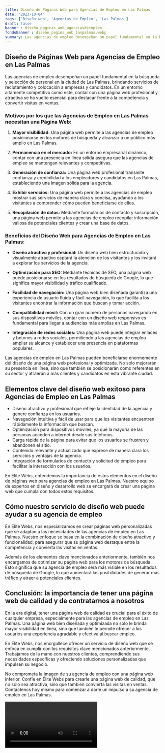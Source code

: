 ```yaml
---
title: Diseño de Páginas Web para Agencias de Empleo en Las Palmas
date: '2023-10-04'
tags: ['Diseño web', 'Agencias de Empleo', 'Las Palmas']
draft: false
banner : diseño_paginas_web_agenciasdeempleo
fondoBanner : diseño_pagina_web_laspalmas.webp
summary: Las agencias de empleo desempeñan un papel fundamental en la búsqueda y selección de personal en la ciudad de Las Palmas, brindando servicios de reclutamiento y colocación a empresas y candidatos. En un entorno altamente competitivo como este, contar con una página web profesional y atractiva se ha vuelto esencial para destacar frente a la competencia y convertir visitas en ventas.
---
```


## Diseño de Páginas Web para Agencias de Empleo en Las Palmas

Las agencias de empleo desempeñan un papel fundamental en la búsqueda y selección de personal en la ciudad de Las Palmas, brindando servicios de reclutamiento y colocación a empresas y candidatos. En un entorno altamente competitivo como este, contar con una página web profesional y atractiva se ha vuelto esencial para destacar frente a la competencia y convertir visitas en ventas.

### Motivos por los que las Agencias de Empleo en Las Palmas necesitan una Página Web:

1. **Mayor visibilidad:** Una página web permite a las agencias de empleo posicionarse en los motores de búsqueda y alcanzar a un público más amplio en Las Palmas.

2. **Permanencia en el mercado:** En un entorno empresarial dinámico, contar con una presencia en línea sólida asegura que las agencias de empleo se mantengan relevantes y competitivas.

3. **Generación de confianza:** Una página web profesional transmite confianza y credibilidad a los empleadores y candidatos en Las Palmas, estableciendo una imagen sólida para la agencia.

4. **Exhibir servicios:** Una página web permite a las agencias de empleo mostrar sus servicios de manera clara y concisa, ayudando a los visitantes a comprender cómo pueden beneficiarse de ellos.

5. **Recopilación de datos:** Mediante formularios de contacto y suscripción, una página web permite a las agencias de empleo recopilar información valiosa de potenciales clientes y crear una base de datos.

### Beneficios del Diseño Web para Agencias de Empleo en Las Palmas:

- **Diseño atractivo y profesional:** Un diseño web bien estructurado y visualmente atractivo captará la atención de los visitantes y los invitará a explorar los servicios de la agencia.

- **Optimización para SEO:** Mediante técnicas de SEO, una página web puede posicionarse en los resultados de búsqueda de Google, lo que significa mayor visibilidad y tráfico cualificado.

- **Facilidad de navegación:** Una página web bien diseñada garantiza una experiencia de usuario fluida y fácil navegación, lo que facilita a los visitantes encontrar la información que buscan y tomar acción.

- **Compatibilidad móvil:** Con un gran número de personas navegando en sus dispositivos móviles, contar con un diseño web responsivo es fundamental para llegar a audiencias más amplias en Las Palmas.

- **Integración de redes sociales:** Una página web puede integrar enlaces y botones a redes sociales, permitiendo a las agencias de empleo ampliar su alcance y establecer una presencia en plataformas populares.

Las agencias de empleo en Las Palmas pueden beneficiarse enormemente del diseño de una página web profesional y optimizada. No solo mejorarán su presencia en línea, sino que también se posicionarán como referentes en su sector y atraerán a más clientes y candidatos en esta vibrante ciudad.

<GifSeo />

<Cta />

## Elementos clave del diseño web exitoso para Agencias de Empleo en Las Palmas

- Diseño atractivo y profesional que refleje la identidad de la agencia y genere confianza en los usuarios.
- Navegación intuitiva y fácil de usar para que los visitantes encuentren rápidamente la información que buscan.
- Optimización para dispositivos móviles, ya que la mayoría de las personas acceden a internet desde sus teléfonos.
- Carga rápida de la página para evitar que los usuarios se frustren y abandonen el sitio.
- Contenido relevante y actualizado que exprese de manera clara los servicios y ventajas de la agencia.
- Integración de formularios de contacto y solicitud de empleo para facilitar la interacción con los usuarios.

En Élite Webs, entendemos la importancia de estos elementos en el diseño de páginas web para agencias de empleo en Las Palmas. Nuestro equipo de expertos en diseño y desarrollo web se encargará de crear una página web que cumpla con todos estos requisitos.

## Cómo nuestro servicio de diseño web puede ayudar a su agencia de empleo

En Élite Webs, nos especializamos en crear páginas web personalizadas que se adaptan a las necesidades de las agencias de empleo en Las Palmas. Nuestro enfoque se basa en la combinación de diseño atractivo y funcionalidad, para asegurar que su página web destaque entre la competencia y convierta las visitas en ventas.

Además de los elementos clave mencionados anteriormente, también nos encargamos de optimizar su página web para los motores de búsqueda. Esto significa que su agencia de empleo será más visible en los resultados de búsqueda de Google, lo que aumentará las posibilidades de generar más tráfico y atraer a potenciales clientes.

## Conclusión: la importancia de tener una página web de calidad y de contratarnos a nosotros

En la era digital, tener una página web de calidad es crucial para el éxito de cualquier empresa, especialmente para las agencias de empleo en Las Palmas. Una página web bien diseñada y optimizada no solo le brinda mayor visibilidad en línea, sino que también le permite ofrecer a los usuarios una experiencia agradable y efectiva al buscar empleo.

En Élite Webs, nos enorgullece ofrecer un servicio de diseño web que se enfoca en cumplir con los requisitos clave mencionados anteriormente. Trabajamos de la mano con nuestros clientes, comprendiendo sus necesidades específicas y ofreciendo soluciones personalizadas que impulsen su negocio.

No comprometa la imagen de su agencia de empleo con una página web inferior. Confíe en Élite Webs para crearle una página web de calidad, que no solo sea atractiva, sino que también convierta las visitas en ventas. Contáctenos hoy mismo para comenzar a darle un impulso a su agencia de empleo en Las Palmas.

<Video />

<CtaBot job='Agencias de Empleo' city='Las Palmas'/>

<Gmaps query='Las Palmas+españa+maps' />